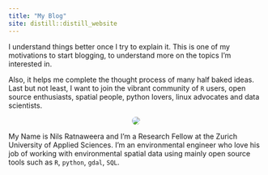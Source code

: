 ```yaml
---
title: "My Blog"
site: distill::distill_website
---
```


<style>
h1{
  display: none
}
</style>


I understand things better once I try to explain it. This is one of my motivations to start blogging, to understand more on the topics I'm interested in. 

Also, it helps me complete the thought process of many half baked ideas. Last but not least, I want to join the vibrant community of `R` users, open source enthusiasts, spatial people, python lovers, linux advocates and data scientists.


<div style = "text-align: center">
<img src = "12532091.jpeg" style = "max-width: 200px;   border-radius: 50%;">
</div>

My Name is Nils Ratnaweera and I'm a Research Fellow at the Zurich University of Applied Sciences. I'm an environmental engineer who love his job of working with environmental spatial data using mainly open source tools such as `R`, `python`, `gdal`, `SQL`.






<!-- ![](Briny_Beach.jpg) -->

